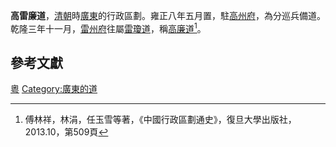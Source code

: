 {{otheruses|高雷}}
'''高雷廉道'''，[[清朝|清朝]]時[[廣東|廣東]]的行政區劃。雍正八年五月置，駐[[高州府|高州府]]，為分巡兵備道。乾隆三年十一月，[[雷州府|雷州府]]往屬[[雷瓊道|雷瓊道]]，稱[[高廉道|高廉道]]<ref>傅林祥，林涓，任玉雪等著，《中國行政區劃通史》，復旦大學出版社，2013.10，第509頁</ref>。

==參考文獻==
{{reflist}}
{{清朝行政區劃小作品}}
[[Category:清朝的道|粵]]
[[Category:廣東的道|Category:廣東的道]]